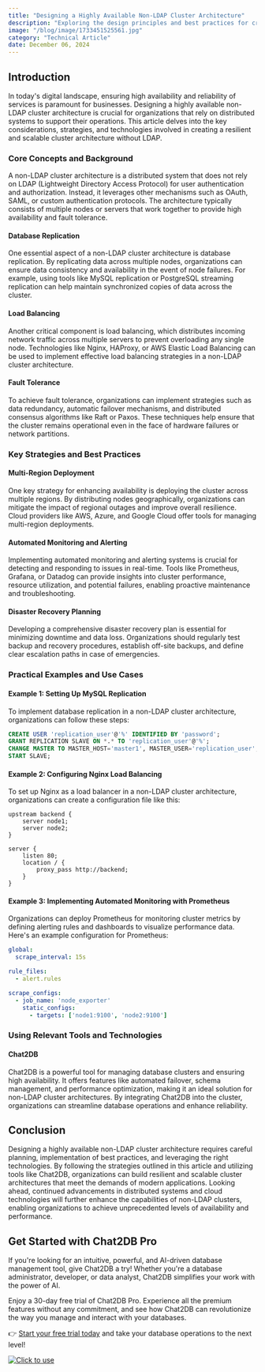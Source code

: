 ```yaml
---
title: "Designing a Highly Available Non-LDAP Cluster Architecture"
description: "Exploring the design principles and best practices for creating a robust and highly available non-LDAP cluster architecture."
image: "/blog/image/1733451525561.jpg"
category: "Technical Article"
date: December 06, 2024
---
```


## Introduction

In today's digital landscape, ensuring high availability and reliability of services is paramount for businesses. Designing a highly available non-LDAP cluster architecture is crucial for organizations that rely on distributed systems to support their operations. This article delves into the key considerations, strategies, and technologies involved in creating a resilient and scalable cluster architecture without LDAP.

### Core Concepts and Background

A non-LDAP cluster architecture is a distributed system that does not rely on LDAP (Lightweight Directory Access Protocol) for user authentication and authorization. Instead, it leverages other mechanisms such as OAuth, SAML, or custom authentication protocols. The architecture typically consists of multiple nodes or servers that work together to provide high availability and fault tolerance.

#### Database Replication

One essential aspect of a non-LDAP cluster architecture is database replication. By replicating data across multiple nodes, organizations can ensure data consistency and availability in the event of node failures. For example, using tools like MySQL replication or PostgreSQL streaming replication can help maintain synchronized copies of data across the cluster.

#### Load Balancing

Another critical component is load balancing, which distributes incoming network traffic across multiple servers to prevent overloading any single node. Technologies like Nginx, HAProxy, or AWS Elastic Load Balancing can be used to implement effective load balancing strategies in a non-LDAP cluster architecture.

#### Fault Tolerance

To achieve fault tolerance, organizations can implement strategies such as data redundancy, automatic failover mechanisms, and distributed consensus algorithms like Raft or Paxos. These techniques help ensure that the cluster remains operational even in the face of hardware failures or network partitions.

### Key Strategies and Best Practices

#### Multi-Region Deployment

One key strategy for enhancing availability is deploying the cluster across multiple regions. By distributing nodes geographically, organizations can mitigate the impact of regional outages and improve overall resilience. Cloud providers like AWS, Azure, and Google Cloud offer tools for managing multi-region deployments.

#### Automated Monitoring and Alerting

Implementing automated monitoring and alerting systems is crucial for detecting and responding to issues in real-time. Tools like Prometheus, Grafana, or Datadog can provide insights into cluster performance, resource utilization, and potential failures, enabling proactive maintenance and troubleshooting.

#### Disaster Recovery Planning

Developing a comprehensive disaster recovery plan is essential for minimizing downtime and data loss. Organizations should regularly test backup and recovery procedures, establish off-site backups, and define clear escalation paths in case of emergencies.

### Practical Examples and Use Cases

#### Example 1: Setting Up MySQL Replication

To implement database replication in a non-LDAP cluster architecture, organizations can follow these steps:

```sql
CREATE USER 'replication_user'@'%' IDENTIFIED BY 'password';
GRANT REPLICATION SLAVE ON *.* TO 'replication_user'@'%';
CHANGE MASTER TO MASTER_HOST='master1', MASTER_USER='replication_user', MASTER_PASSWORD='password', MASTER_LOG_FILE='mysql-bin.000001', MASTER_LOG_POS=123456;
START SLAVE;
```

#### Example 2: Configuring Nginx Load Balancing

To set up Nginx as a load balancer in a non-LDAP cluster architecture, organizations can create a configuration file like this:

```nginx
upstream backend {
    server node1;
    server node2;
}

server {
    listen 80;
    location / {
        proxy_pass http://backend;
    }
}
```

#### Example 3: Implementing Automated Monitoring with Prometheus

Organizations can deploy Prometheus for monitoring cluster metrics by defining alerting rules and dashboards to visualize performance data. Here's an example configuration for Prometheus:

```yaml
global:
  scrape_interval: 15s

rule_files:
  - alert.rules

scrape_configs:
  - job_name: 'node_exporter'
    static_configs:
      - targets: ['node1:9100', 'node2:9100']
```

### Using Relevant Tools and Technologies

#### Chat2DB

Chat2DB is a powerful tool for managing database clusters and ensuring high availability. It offers features like automated failover, schema management, and performance optimization, making it an ideal solution for non-LDAP cluster architectures. By integrating Chat2DB into the cluster, organizations can streamline database operations and enhance reliability.

## Conclusion

Designing a highly available non-LDAP cluster architecture requires careful planning, implementation of best practices, and leveraging the right technologies. By following the strategies outlined in this article and utilizing tools like Chat2DB, organizations can build resilient and scalable cluster architectures that meet the demands of modern applications. Looking ahead, continued advancements in distributed systems and cloud technologies will further enhance the capabilities of non-LDAP clusters, enabling organizations to achieve unprecedented levels of availability and performance.

## Get Started with Chat2DB Pro

If you're looking for an intuitive, powerful, and AI-driven database management tool, give Chat2DB a try! Whether you're a database administrator, developer, or data analyst, Chat2DB simplifies your work with the power of AI.

Enjoy a 30-day free trial of Chat2DB Pro. Experience all the premium features without any commitment, and see how Chat2DB can revolutionize the way you manage and interact with your databases.

👉 [Start your free trial today](https://chat2db.ai/pricing) and take your database operations to the next level!


[![Click to use](/image/blog/bg/chat2db.jpg)](https://app.chat2db-ai.com/)
